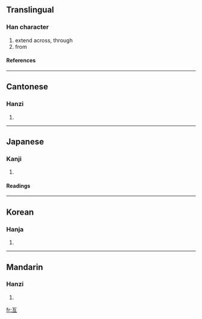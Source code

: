 {{see|亘}}<!-- may be replaced by zh-forms -->
==Translingual==
===Han character===
{{Han char|rad=二|as=04|sn=6|four=1010<sub>6</sub>|canj=一月一 (MBM)}}
# extend across, through
# from
====References====
{{Han ref|kx=0087.070|dkj=00265|dj=0183.120|hdz=10019.050|uh=4E99|ud=20121|bh=A5E5|bd=42469}}
----
==Cantonese==
===Hanzi===
{{yue-hanzi|jyut=|y=gang2}}
# {{defn|Cantonese}}
----
==Japanese==
===Kanji===
{{ja-kanji|grade=|rs=二04}}
# {{defn|Japanese}}
====Readings====
{{ja-readings|on=[[こう]] (kō)|kun=[[わたる]] (wataru), [[わたり]] (watari)}}
----
==Korean==
===Hanja===
{{ko-hanja|hangeul=긍|rv=geung|mr=kŭng}}
# {{defn|Korean}}
----
==Mandarin==
===Hanzi===
{{cmn-hanzi|pin=gèn (gen4), gèng (geng4)|wg=ken<sup>4</sup>, keng<sup>4</sup>|y=}}
# {{defn|Mandarin}}

[[fr:亙]]